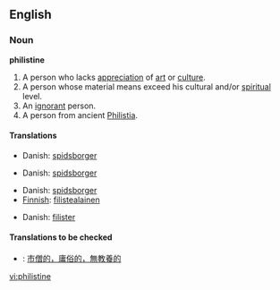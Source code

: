 ==English==
===Noun===
'''philistine'''
#A person who lacks [[appreciation]] of [[art]] or [[culture]].
#A person whose material means exceed his cultural and/or [[spiritual]] level.
#An [[ignorant]] person.
#A person from ancient [[Philistia]].

====Translations====
{{top|Person lacking appreciation of culture}}
*Danish: [[spidsborger]]
{{mid}}
{{bottom}}
{{top|Person with higher material than spiritual level}}
*Danish: [[spidsborger]]
{{mid}}
{{bottom}}
{{top|Ignorant person}}
*Danish: [[spidsborger]]
*[[Finnish]]: [[filistealainen]]
{{mid}}
{{bottom}}
{{top|Person from Philistia}}
*Danish: [[filister]]
{{mid}}
{{bottom}}

====Translations to be checked====
{{checktrans}}
*{{ttbc|Chinese}}: [[市僧的，庸俗的，無教養的]]

[[vi:philistine]]